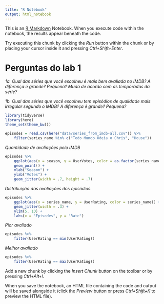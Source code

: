 ```yaml
---
title: "R Notebook"
output: html_notebook
---
```


This is an [R Markdown](http://rmarkdown.rstudio.com) Notebook. When you execute code within the notebook, the results appear beneath the code. 

Try executing this chunk by clicking the *Run* button within the chunk or by placing your cursor inside it and pressing *Ctrl+Shift+Enter*. 


# Perguntas do lab 1

*1a. Qual das séries que você escolheu é mais bem avaliada no IMDB? A diferença é grande? Pequena? Muda de acordo com as temporadas da série?*

*1b. Qual das séries que você escolheu tem episódios de qualidade mais irregular segundo o IMDB? A diferença é grande? Pequena?*


```r
library(tidyverse)
library(here)
theme_set(theme_bw())

```


```r
episodes = read.csv(here("data/series_from_imdb-all.csv")) %>% 
    filter(series_name %in% c("Todo Mundo Odeia o Chris", "House"))
```


*Quantidade de avaliações pelo IMDB*

```r
episodes %>%
    ggplot(aes(x = season, y = UserVotes, color = as.factor(series_name))) +
    geom_point() +
    xlab("Season") +
    ylab("Votes") +
    geom_jitter(width = .7, height = .7)
```

*Distribuição das avaliações dos episódios*

```r
episodes %>%
    ggplot(aes(x = series_name, y = UserRating, color = series_name)) +
    geom_jitter(width = .3) +
    ylim(5, 10) +
    labs(x = "Episodes", y = "Rate")
```

*Pior avaliado*
```r
episodes %>%
    filter(UserRating == min(UserRating))
```

*Melhor avaliado*
```r
episodes %>%
    filter(UserRating == max(UserRating))
```



Add a new chunk by clicking the *Insert Chunk* button on the toolbar or by pressing *Ctrl+Alt+I*.

When you save the notebook, an HTML file containing the code and output will be saved alongside it (click the *Preview* button or press *Ctrl+Shift+K* to preview the HTML file).
